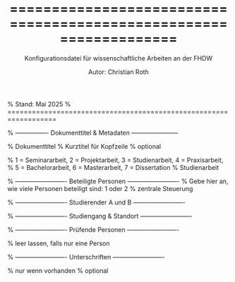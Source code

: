 % ==================================================================
% Konfigurationsdatei für wissenschaftliche Arbeiten an der FHDW
% Autor: Christian Roth
% Stand: Mai 2025
% ==================================================================

% ---------------- Dokumenttitel & Metadaten -----------------------

\newcommand{\thetitle}{[Titel der Arbeit]} % Dokumenttitel
\newcommand{\headertitle}{[Kurztitel für Kopfzeile]} % Kurztitel für Kopfzeile
\newcommand{\kooperationsunternehmen}{[Name des Unternehmens]} % optional

% 1 = Seminararbeit, 2 = Projektarbeit, 3 = Studienarbeit, 4 = Praxisarbeit,
% 5 = Bachelorarbeit, 6 = Masterarbeit, 7 = Dissertation
\newcommand{\arbeitstypwahl}{3} % Studienarbeit

% ------------------------- Beteiligte Personen -------------------------
% Gebe hier an, wie viele Personen beteiligt sind: 1 oder 2
\newcommand{\anzahlpersonen}{1} % zentrale Steuerung

% ------------------------- Studierender A und B -------------------------

\newcommand{\studentname}{Christian Roth}
\newcommand{\studentadresse}{Senner Straße 68}
\newcommand{\studentplzort}{33647}
\newcommand{\studentemail}{christian.roth@edu.fhdw.de}
\newcommand{\eingereichtam}{judgement day}
\newcommand{\einreichungsort}{Bielefeld}

\newcommand{\studentnameB}{[Name Studierender B]}
\newcommand{\studentadresseB}{[Adresse B]}
\newcommand{\studentplzortB}{[PLZ Ort B]}
\newcommand{\studentemailB}{[E-Mail B]}
\newcommand{\eingereichtamB}{[Datum Einreichung B]}
\newcommand{\einreichungsortB}{[Einreichungsort B]}

% ------------------------- Studiengang & Standort -------------------------

\newcommand{\studiengang}{Wirtschaftsinformatik mit Schwerpunkt Data Science (\textit{M.Sc.})}
\newcommand{\fhdwstandort}{Bielefeld}
\newcommand{\modulname}{Classification and Clustering}

% ------------------------- Prüfende Personen -------------------------

\newcommand{\prueferA}{Prof. Dr. Yvonne Gorniak}
\newcommand{\prueferB}{} % leer lassen, falls nur eine Person

% ------------------------- Unterschriften -------------------------

\newcommand{\unterschriftA}{[Pfad zur Unterschrift A]} % nur wenn vorhanden
\newcommand{\unterschriftB}{[Pfad zur Unterschrift B]} % optional

